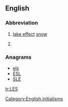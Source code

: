 {{also|Les|les|lës|leş|leš}}
==English==

===Abbreviation===
{{en-abbr}}

# [[lake effect]] [[snow]]
# {{Military|US}} {{w|Leave and Earnings Statement}}

===Anagrams===
* [[els#English|els]] 
* [[ESL#English|ESL]]
* [[SLE#English|SLE]]

[[Category:English initialisms]]

[[tr:LES]]